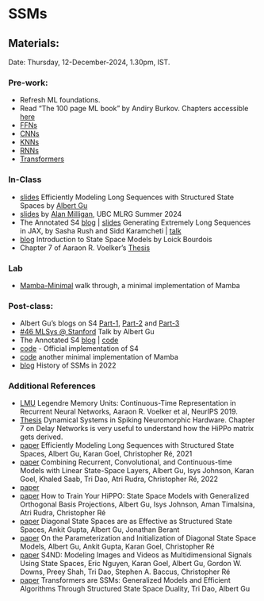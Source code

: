 # SSMs {.unnumbered}

## Materials:

Date: Thursday, 12-December-2024, 1.30pm, IST.

### Pre-work:

-   Refresh ML foundations.
-   Read "The 100 page ML book" by Andiry Burkov. Chapters accessible [here](https://themlbook.com/wiki/doku.php)
-   [FFNs](./L01.qmd)
-   [CNNs](./L02.qmd)
-   [KNNs](./L03.qmd)
-   [RNNs](./L03.qmd)
-   [Transformers](./L04.qmd)

### In-Class

- [slides](https://rosanneliu.com/dlctfs/dlct_220114.pdf) Efficiently Modeling Long Sequences with Structured State Spaces by [Albert Gu](https://goombalab.github.io/)
- [slides](https://www.cs.ubc.ca/labs/lci/mlrg/slides/MLRGSummer2024.alan.pdf) by [Alan Milligan](https://www.cs.ubc.ca/~alanmil/), UBC MLRG Summer 2024
- The Annotated S4 [blog](https://srush.github.io/annotated-s4/) \| [slides](https://srush.github.io/annotated-s4/slides.html#1) Generating Extremely Long Sequences in JAX, by Sasha Rush and Sidd Karamcheti \| [talk](https://www.youtube.com/watch?v=GqwhkbrWDOI)
- [blog](https://huggingface.co/blog/lbourdois/get-on-the-ssm-train) Introduction to State Space Models by Loick Bourdois
- Chapter 7 of Aaraon R. Voelker's [Thesis](https://uwspace.uwaterloo.ca/items/93e6f962-81cb-4606-b0c2-40ab113da4e3)

### Lab

-   [Mamba-Minimal](https://github.com/johnma2006/mamba-minimal) walk through, a minimal implementation of Mamba

### Post-class:

- Albert Gu's blogs on S4 [Part-1](https://hazyresearch.stanford.edu/blog/2022-01-14-s4-1), [Part-2](https://hazyresearch.stanford.edu/blog/2022-01-14-s4-2) and [Part-3](https://hazyresearch.stanford.edu/blog/2022-01-14-s4-3)
- [#46 MLSys @ Stanford](https://www.youtube.com/watch?v=EvQ3ncuriCM) Talk by Albert Gu
- The Annotated S4 [blog](https://srush.github.io/annotated-s4/) \| [code](https://github.com/srush/annotated-s4/)
- [code](https://github.com/state-spaces/s4) - Official implementation of S4
- [code](https://github.com/alxndrTL/mamba.py) another minimal implementation of Mamba
- [blog](https://huggingface.co/blog/lbourdois/ssm-2022) History of SSMs in 2022

### Additional References
- [LMU](https://proceedings.neurips.cc/paper_files/paper/2019/file/952285b9b7e7a1be5aa7849f32ffff05-Paper.pdf) Legendre Memory Units: Continuous-Time
Representation in Recurrent Neural Networks, Aaraon R. Voelker et al, NeurIPS 2019.
- [Thesis](https://uwspace.uwaterloo.ca/items/93e6f962-81cb-4606-b0c2-40ab113da4e3) Dynamical Systems in Spiking Neuromorphic Hardware. Chapter 7 on Delay Networks is very useful to understand how the HiPPo matrix gets derived. 
- [paper](https://arxiv.org/abs/2111.00396) Efficiently Modeling Long Sequences with Structured State Spaces, Albert Gu, Karan Goel, Christopher Ré, 2021
- [paper](https://arxiv.org/abs/2110.13985) Combining Recurrent, Convolutional, and Continuous-time Models with Linear State-Space Layers, Albert Gu, Isys Johnson, Karan Goel, Khaled Saab, Tri Dao, Atri Rudra, Christopher Ré, 2022
- [paper]() 
- [paper](https://arxiv.org/abs/2206.12037) How to Train Your HiPPO: State Space Models with Generalized Orthogonal Basis Projections, Albert Gu, Isys Johnson, Aman Timalsina, Atri Rudra, Christopher Ré
- [paper](https://arxiv.org/abs/2203.14343) Diagonal State Spaces are as Effective as Structured State Spaces, Ankit Gupta, Albert Gu, Jonathan Berant
- [paper](https://arxiv.org/abs/2206.11893) On the Parameterization and Initialization of Diagonal State Space Models, Albert Gu, Ankit Gupta, Karan Goel, Christopher Ré 
- [paper](https://arxiv.org/abs/2210.06583) S4ND: Modeling Images and Videos as Multidimensional Signals Using State Spaces, Eric Nguyen, Karan Goel, Albert Gu, Gordon W. Downs, Preey Shah, Tri Dao, Stephen A. Baccus, Christopher Ré
- [paper](https://arxiv.org/abs/2405.21060) Transformers are SSMs: Generalized Models and Efficient Algorithms Through Structured State Space Duality, Tri Dao, Albert Gu
